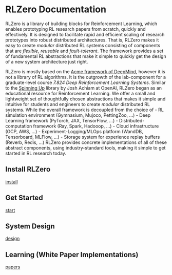RLZero Documentation
===============================================================================

RLZero is a library of building blocks for Reinforcement Learning, which enables prototyping RL research papers from scratch, quickly and effectively.
It is designed to facilitate rapid and efficient scaling of research prototypes into robust distributed architectures.
That is, RLZero makes it easy to create *modular* distributed RL systems consisting of components that are *flexible*, *reusable* and *fault-tolerant*.
The framework provides a set of fundamental RL abstractions that make it simple to quickly get the design of a new system architecture just right.

RLZero is mostly based on the [Acme framework of DeepMind](https://github.com/google-deepmind/acme), however it is not a library of RL algorithms.
It is the outgrowth of the lab-component for a graduate-level course _7.824 Deep Reinforcement Learning Systems_.
Similar to the [Spinning Up]() library by Josh Achiam at OpenAI, RLZero began as an educational resource for Reinforcement Learning.
We offer a small and lightweight set of thoughtfully chosen abstractions that makes it simple and intuitive for students and engineers
to create *modular* distributed RL systems. While the overall framework is decoupled from the choice of
<!--#TODO  Abstraction name + links -->
- RL simulation environment (Gymnasium, Mujoco, PettingZoo, ...)
- Deep Learning framework (PyTorch, JAX, TensorFlow, ...)
- Distributed-computation framework (Ray, Spark, Hadooop, ...)
- Cloud infrastructure (GCP, AWS, ...)
- Experiment-Logging/MLOps platform (WandDB, Tensorboard, MLFlow, ...)
- Storage system for experience replay buffers (Reverb, Redis, ...)
RLZero provides concrete implementations of all of these abstract components, using industry-standard tools,
making it simple to get started in RL research today.

Install RLZero
-------------------------------------------------------------------------------

<!--#TODO  Copy-Paste intro from [install.qmd]() -->
[install](start/install.qmd)

Get Started
-------------------------------------------------------------------------------

<!--#TODO  Copy-Paste intro from [start.qmd]() -->
[start](start/start.qmd)

System Design 
-------------------------------------------------------------------------------

<!--#TODO  Copy-Paste intro from [design.qmd]() -->
[design](start/design.qmd)

Learning (White Paper Implementations)
-------------------------------------------------------------------------------

<!--#TODO  Copy-Paste intro from [papers.qmd]() -->
[papers](papers/papers.qmd)
